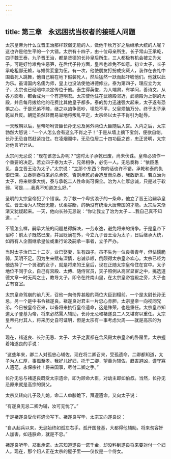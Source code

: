 ```yaml
---
---
---
```

title: 第三章　永远困扰当权者的接班人问题
---




太宗皇帝为什么立晋王治那样软弱无能的人，做他千秋万岁之后继承大统的人呢？这也许是他生平的一个大错。太宗有十四子，由十位母亲所生。长子常山王承乾，四子魏王泰，九子晋王治，都是贤德的长孙皇后所生，三人都极有机会被立为太子。可是好竹难免生恶笋，在后代子孙方面，皇帝也难免不如意。初立太子，长子承乾粗鄙无赖，与娼优娈童为伍。有一次，他使朋友打扮成突厥人，装作在丧礼中围着死人跳舞，他自己躺在地下假装死人，然后猛然一跃而起吓唬他们。他就以此为乐。虽请国内名儒为师，皇上也没法使他进德修业。泰为第四子，理应立为太子，太宗也已经暗中决定传位于他。泰生得英俊，为人端肃，有学问，善诗文，从各方面看，都会成为一个有道明君。太宗使他住在武德殿邻近，武德殿为上朝的大殿，并且每月拨给他的花费比其他皇子都多。泰的势力迅速强大起来，太子遂有恐惧之心。于是兄弟不睦，继之以凶争恶吵，埋怨不平，父皇烦恼万分。终于太子承乾举兵反。朝廷虽然轻而易举地将叛乱平定，太宗终以太子不肖引为耻辱。

一天散朝以后，皇帝吩咐贤臣长孙无忌及另外两位大臣随后入宫。入内之后，太宗勃然大怒说：“一个人怎么会有这么不肖之子！”于是从墙上摘下宝剑，便欲自刎。长孙无忌自然赶紧拉住。在凌烟阁中，无忌位居二十四功臣之首，忠正贤明，太宗对他言听计从。

太宗问无忌说：“现在该怎么办呢？”这时太子承乾已废，尚未伏诛。皇帝必须作一个重要的决定。若立四子泰为太子，兄弟相争，必伤一人。无忌奏称：“依臣愚见，当立晋王治为太子。”太宗说：“立那个东西？你的话也许不错。承乾和泰的仇恨已深。立泰则泰将来必杀承乾，否则承乾必会造反而杀泰，我敢断言。若立治为太子，将来继承大统，泰与承乾二人性命尚可保全。治为人仁厚忠诚，只是过于软弱，可是……我真不知道怎么好。”

圣明的太宗皇帝犯了个错误。为了救一个卑劣浪子的一条命，他立了晋王治嗣承皇位。晋王治为人软弱无能，优柔寡断，的确没有统治大唐帝国的才能。太宗后来渐渐又犹疑起来。一天，他向长孙无忌说：“你让我立了治为太子……我自己真不知道……”

不管怎么样，嗣承大统的问题总得解决，一劳永逸，避免将来的纷争。于是皇帝下诏称：前太子既然已废，并且贬谪在外，今立九子晋王治为太子，日后继承大统，如再有人企图继承皇位或重行论及嗣承一事者，立予严办。

当时太子治已二十二岁，业已娶妻，生有四子。虽不失为一位良善青年，但怯懦脆弱，英明不足。因为生来赋有深情，忠诚恭顺，倒颇得太宗皇帝欢心。太宗已经为他选择了一个贤淑的女子，就是将来的王皇后，现在正随太宗皇帝住在宫中。太子地位不同于众，自己有宫殿、太傅、随侍官员，天子照例从高官显宦之中，挑选道德文章一时无两之士，教导太子。即令在终南山里，在太宗皇帝宫殿之旁，太子也占有宫室。

太宗皇帝驾崩的前几天，召他一向倚畀甚殷的两位大臣到榻前。一个是太尉长孙无忌，另一个是中书令褚遂良。褚遂良对君主一片忠心赤胆，太宗皇帝一向视同兄弟。今日被皇帝召来，以备将来执行皇帝遗命，这是殊荣，也是重任。太宗皇帝知道太子登基为帝，将来必然需人辅助，长孙无忌和褚遂良二人又堪寄以重任。太宗皇帝托付其人，将来历史自可证明，但是太宗有一事考虑欠周——就是高宗的为人。

现在，褚遂良、长孙无忌、太子、太子之妻都在含风殿太宗皇帝的卧房里。太宗握着褚遂良的手说：

“这些年来，卿二人对孤忠心辅佐。现在将二卿召来，受孤遗命。二卿都知道，太子为人仁厚，事孤至孝。我好儿好妇，托于二卿，望善为辅佐，趋吉避凶，谨守寡人遗范，永保宗社！将来国事，尽付二卿之手。”

长孙无忌与褚遂良既受太宗遗命，即为顾命大臣，对幼主即如伯叔。当然，长孙无忌原来就是高宗的舅父。

太宗又转向儿子及儿媳，命二人单膝跪下，拜遵遗命。又向太子说：

“有遂良无忌二卿为辅，汝可无忧了。”

于是褚遂良受命将遗命写下。褚遂良写毕，太宗又向遂良说：

“自从起兵以来，无忌始终如孤左右手。孤开国登基，大都得他辅助。将来勿容奸人加害，如违朕命，就是不忠。”

褚遂良听毕，郑重承诺。太宗知道遂良一诺千金，却没料到遂良将来要对付一个妇人。现在，那个妇人正在太宗的屋子里——仅仅是一个侍女。